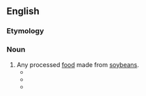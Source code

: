 ==English==

===Etymology===
{{compound|soy|food|lang=en}}

===Noun===
{{en-noun|~}}

# Any processed [[food]] made from [[soybean]]s.
#* {{quote-magazine|magazine=INTSOY Series|page=119|year=1974|passage=Jin-ling stated that although there is a long tradition of '''soyfood''' use in Сhina, China can acauire a great deal of knowledge from Japan.}}
#* {{quote-magazine|magazine=Whole Earth|year=1999|passage=In the 1960s, “Baco-Bits," made from soy-fatted flour, became America's first commercially successful industrial '''soyfood''' product, a cheap non-meat substitute for bacon, easily used in various dishes.}}
#* {{quote-journal|journal=Trends in Cancer Prevention|page=23|year=2007|title=A Meta-Analysis of Soyfoods and Risk of Breast Cancer in Women|passage=Food frequency questionnaire was the method of dietary assessment in these studies, and soy intake was assessed in one of the three ways, '''soyfoods''' (as a group of foods or a specific type of '''soyfoods''', e.g. bean curd), soy protein, or soy isoflavones.|author=Lin Yan}}